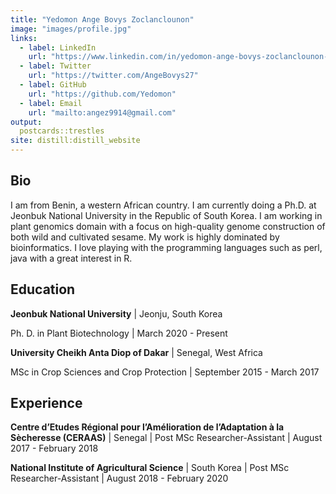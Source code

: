 ```yaml
---
title: "Yedomon Ange Bovys Zoclanclounon"
image: "images/profile.jpg"
links:
  - label: LinkedIn
    url: "https://www.linkedin.com/in/yedomon-ange-bovys-zoclanclounon-660a1755/"
  - label: Twitter
    url: "https://twitter.com/AngeBovys27"
  - label: GitHub
    url: "https://github.com/Yedomon"
  - label: Email
    url: "mailto:angez9914@gmail.com"
output:
  postcards::trestles
site: distill:distill_website
---
```


## Bio

I am from Benin, a western African country. I am currently doing a Ph.D. at Jeonbuk National University in the Republic of South Korea. I am working in plant genomics domain with a focus on high-quality genome construction of both wild and cultivated sesame. My work is highly dominated by bioinformatics. I love playing with the programming languages such as perl, java with a great interest in R.


## Education


**Jeonbuk National University** | Jeonju, South Korea

Ph. D. in Plant Biotechnology | March 2020 - Present

**University Cheikh Anta Diop of Dakar** | Senegal, West Africa

MSc in Crop Sciences and Crop Protection | September 2015 - March 2017


## Experience

**Centre d’Etudes Régional pour l’Amélioration de l’Adaptation à la Sècheresse (CERAAS)** | Senegal | Post MSc Researcher-Assistant | August 2017 - February 2018

**National Institute of Agricultural Science** | South Korea | Post MSc Researcher-Assistant | August 2018 - February 2020

